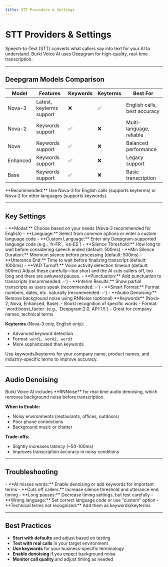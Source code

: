 ```yaml
---
title: STT Providers & Settings
---
```


# STT Providers & Settings

<Callout type="info">
Speech-to-Text (STT) converts what callers say into text for your AI to understand. Burki Voice AI uses Deepgram for high-quality, real-time transcription.
</Callout>

---

## Deepgram Models Comparison

| Model     | Features                    | Keywords | Keyterms | Best For                  |
|-----------|----------------------------|----------|----------|---------------------------|
| Nova-3    | Latest, keyterms support   | ❌       | ✅       | English calls, best accuracy |
| Nova-2    | Keywords support           | ✅       | ❌       | Multi-language, reliable  |
| Nova      | Keywords support           | ✅       | ❌       | Balanced performance      |
| Enhanced  | Keywords support           | ✅       | ❌       | Legacy support            |
| Base      | Keywords support           | ✅       | ❌       | Basic transcription       |

<Callout type="tip">
**Recommended:** Use Nova-3 for English calls (supports keyterms) or Nova-2 for other languages (supports keywords).
</Callout>

---

## Key Settings

<Accordion title="Model & Language">
- **Model:** Choose based on your needs (Nova-3 recommended for English)
- **Language:** Select from common options or enter a custom language code
- **Custom Language:** Enter any Deepgram-supported language code (e.g., `fr-FR`, `es-ES`)
</Accordion>

<Accordion title="Timing Controls">
- **Silence Threshold:** How long to wait before considering speech ended (default: 500ms)
- **Min Silence Duration:** Minimum silence before processing (default: 500ms)
- **Utterance End:** Time to wait before finalizing transcript (default: 1000ms)
- **VAD Turnoff:** Voice activity detection timeout (default: 500ms)

<Callout type="warning">
Adjust these carefully—too short and the AI cuts callers off, too long and there are awkward pauses.
</Callout>
</Accordion>

<Accordion title="Processing Options">
<Checklist>
- **Punctuation:** Add punctuation to transcripts (recommended: ✅)
- **Interim Results:** Show partial transcripts as users speak (recommended: ✅)
- **Smart Format:** Format numbers, dates, etc. naturally (recommended: ✅)
- **Audio Denoising:** Remove background noise using RNNoise (optional)
</Checklist>
</Accordion>

<Accordion title="Keywords & Keyterms">
**Keywords** (Nova-2, Nova, Enhanced, Base):
- Boost recognition of specific words
- Format: `word:boost_factor` (e.g., `Deepgram:2.0, API:1.5`)
- Great for company names, technical terms

**Keyterms** (Nova-3 only, English only):
- Advanced keyword detection
- Format: `word1, word2, word3`
- More sophisticated than keywords

<Callout type="tip">
Use keywords/keyterms for your company name, product names, and industry-specific terms to improve accuracy.
</Callout>
</Accordion>

---

## Audio Denoising

<Callout type="info">
Burki Voice AI includes **RNNoise** for real-time audio denoising, which removes background noise before transcription.
</Callout>

**When to Enable:**
- Noisy environments (restaurants, offices, outdoors)
- Poor phone connections
- Background music or chatter

**Trade-offs:**
- Slightly increases latency (~50-100ms)
- Improves transcription accuracy in noisy conditions

---

## Troubleshooting

<Accordion title="Common STT Issues">
- **AI misses words:** Enable denoising or add keywords for important terms
- **Cuts off callers:** Increase silence threshold and utterance end timing
- **Long pauses:** Decrease timing settings, but test carefully
- **Wrong language:** Set correct language code or use "custom" option
- **Technical terms not recognized:** Add them as keywords/keyterms
</Accordion>

---

## Best Practices

- **Start with defaults** and adjust based on testing
- **Test with real calls** in your target environment
- **Use keywords** for your business-specific terminology
- **Enable denoising** if you expect background noise
- **Monitor call quality** and adjust timing as needed 